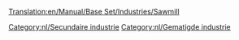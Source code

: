 [[Translation:en/Manual/Base Set/Industries/Sawmill]]

{{nl/Industrieën|image=en/Sawmill.png
|name=Houtzagerij
|climates=[[nl/Manual/Klimaat#gematigd|Gematigd]]
|accepts=[[nl/Manual/Base Set/Cargos/Hout|Hout]]
|produces=[[nl/Manual/Base Set/Cargos/Goederen|Goederen]]
|notes=Niet aanwezig in andere [[nl/Manual/Klimaat|klimaten]], maar ongeveer gelijk aan de [[nl/Manual/Base Set/Industries/Timmerhoutzagerij|timmerhoutzagerij]]
}}


{{nl/Navbox Industrieën}}
[[Category:nl/Secundaire industrie]]
[[Category:nl/Gematigde industrie]]